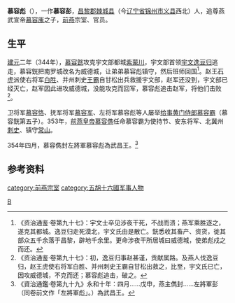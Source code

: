 '''慕容彪'''（{{bd|？||？|catIdx=M}}），一作'''慕容彭'''，[[昌黎郡|昌黎郡]][[棘城县|棘城县]]（今[[辽宁省|辽宁省]][[锦州市|锦州市]][[义县|义县]]西北）人，追尊燕武宣帝[[慕容廆|慕容廆]]之子，[[前燕|前燕]]宗室、官员。

==生平==
[[建元_(东晋)|建元]]二年（344年），[[慕容皝|慕容皝]]攻克宇文部都城[[紫蒙川|紫蒙川]]，宇文部首领[[宇文逸豆归|宇文逸豆归]]逃走，慕容皝把南罗城改名为威德城，让弟弟慕容彪镇守，然后班师回国<ref>《资治通鉴·卷第九十七》：宇文士卒见涉夜干死，不战而溃；燕军乘胜逐之，遂克其都城。逸豆归走死漠北，宇文氏由是散亡。皝悉收其畜产、资货，徙其部众五千余落于昌黎，辟地千余里。更命涉夜干所居城曰威德城，使弟彪戍之而还。</ref>。赵王[[石虎|石虎]]派使右将军[[白胜|白胜]]、并州刺史[[王霸_(十六国)|王霸]]自甘松出兵救援宇文部，赵军还没到，宇文部已经灭亡，赵军因此进攻威德城，没能攻克而回军，慕容彪追击赵军，将他们击败<ref>《资治通鉴·卷第九十七》：初，逸豆归事赵甚谨，贡献属路。及燕人伐逸豆归，赵王虎使右将军白胜、并州刺史王霸自甘松出救之，比至，宇文氏已亡，因攻威德城，不克而还；慕容彪追击，破之。</ref>。

卫将军[[慕容恪|慕容恪]]、抚军将军[[慕容军|慕容军]]、左将军慕容彪等人屡举[[给事黄门侍郎|给事黄门侍郎]][[慕容霸|慕容霸]]（慕容皝第五子）。353年，[[前燕|前燕]][[皇帝|皇帝]][[慕容儁|慕容儁]]任命慕容霸为使持节、安东将军、北冀州[[刺史|刺史]]、镇守[[常山|常山]]。

354年四月，慕容儁封左將軍慕容彪為武昌王。<ref>《資治通鑑·卷第九十九》永和十年：四月……戊申，燕主儁封……左將軍彭（同卷前文作「左將軍彪」。）為武昌王。</ref>

==参考资料==
{{reflist}}

{{DEFAULTSORT:M}}
[[Category:昌黎慕容氏|B]]
[[category:前燕宗室|category:前燕宗室]]
[[category:五胡十六國军事人物|category:五胡十六國军事人物]]
